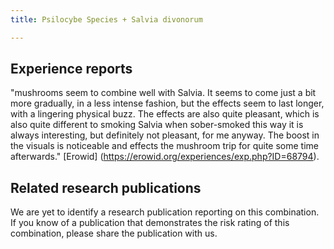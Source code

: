 ---
title: Psilocybe Species + Salvia divonorum

---

## Experience reports

"mushrooms seem to combine well with Salvia. It seems to come just a bit more gradually, in a less intense fashion, but the effects seem to last longer, with a lingering physical buzz. The effects are also quite pleasant, which is also quite different to smoking Salvia when sober-smoked this way it is always interesting, but definitely not pleasant, for me anyway. The boost in the visuals is noticeable and effects the mushroom trip for quite some time afterwards." [Erowid] (https://erowid.org/experiences/exp.php?ID=68794).

## Related research publications

We are yet to identify a research publication reporting on this combination. If you know of a publication that demonstrates the risk rating of this combination, please share the publication with us.



